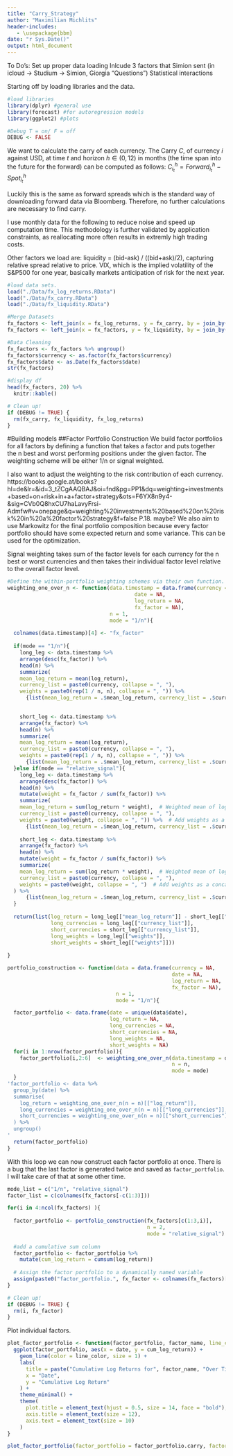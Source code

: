 ```yaml
---
title: "Carry_Strategy"
author: "Maximilian Michlits"
header-includes:
   - \usepackage{bbm}
date: "r Sys.Date()"
output: html_document
---
```


To Do's:
Set up proper data loading
Inlcude 3 factors that Simion sent (in icloud -> Studium -> Simion, Giorgia "Questions")
Statistical interactions


Starting off by loading libraries and the data.
```r
#load libraries
library(dplyr) #general use
library(forecast) #for autoregression models
library(ggplot2) #plots

#Debug T = on/ F = off
DEBUG <- FALSE
```

We want to calculate the carry of each currency. The Carry $C$, of currency $i$ against USD, at time $t$ and horizon $h\in (0,12)$ in months (the time span into the future for the forward) can be computed as follows: $C_{i_t}^h=Forward_{i_t}^h-Spot_{i_t}^h$

Luckily this is the same as forward spreads which is the standard way of downloading forward data via Bloomberg. Therefore, no further calculations are necessary to find carry.

I use monthly data for the following to reduce noise and speed up computation time. This methodology is further validated by application constraints, as reallocating more often results in extremly high trading costs.

Other factors we load are:
liquidity = (bid-ask) / ((bid+ask)/2), capturing relative spread relative to price.
VIX, which is the implied volatility of the S&P500 for one year, basically markets anticipation of risk for the next year.
```r
#load data sets.
load("./Data/fx_log_returns.RData")
load("./Data/fx_carry.RData")
load("./Data/fx_liquidity.RData")

#Merge Datasets
fx_factors <- left_join(x = fx_log_returns, y = fx_carry, by = join_by(currency, date))
fx_factors <- left_join(x = fx_factors, y = fx_liquidity, by = join_by(currency, date))

#Data Cleaning
fx_factors <- fx_factors %>% ungroup()
fx_factors$currency <- as.factor(fx_factors$currency)
fx_factors$date <- as.Date(fx_factors$date)
str(fx_factors)

#display df
head(fx_factors, 20) %>% 
  knitr::kable()

# Clean up!
if (DEBUG != TRUE) {
  rm(fx_carry, fx_liquidity, fx_log_returns)
}
```

#Building models
##Factor Portfolio Construction
We build factor portfolios for all factors by defining a function that takes a factor and puts together the n best and worst performing positions under the given factor. The weighting scheme will be either 1/n or signal weighted.

I also want to adjust the weighting to the risk contribution of each currency. https://books.google.at/books?hl=de&lr=&id=3_tZCgAAQBAJ&oi=fnd&pg=PP1&dq=weighting+investments+based+on+risk+in+a+factor+strategy&ots=F6YX8n9y4-&sig=CVb0Q8hxCU7haLavyFrsi-Admfw#v=onepage&q=weighting%20investments%20based%20on%20risk%20in%20a%20factor%20strategy&f=false P.18. maybe? We also aim to use Markowitz for the final portfolio composition because every factor portfolio should have some expected return and some variance. This can be used for the optimization.

Signal weighting takes sum of the factor levels for each currency for the n best or worst currencies and then takes their individual factor level relative to the overall factor level.

```r
#Define the within-portfolio weighting schemes via their own function.
weighting_one_over_n <- function(data.timestamp = data.frame(currency = NA,
                                         date = NA,
                                         log_return = NA,
                                         fx_factor = NA),
                                 n = 1,
                                 mode = "1/n"){
  
  colnames(data.timestamp)[4] <- "fx_factor"
  
  if(mode == "1/n"){
    long_leg <- data.timestamp %>%
    arrange(desc(fx_factor)) %>%
    head(n) %>%
    summarize(
    mean_log_return = mean(log_return),
    currency_list = paste0(currency, collapse = ", "),
    weights = paste0(rep(1 / n, n), collapse = ", ")) %>%
      {list(mean_log_return = .$mean_log_return, currency_list = .$currency_list, weights = .$weights)}

  
    short_leg <- data.timestamp %>%
    arrange(fx_factor) %>%
    head(n) %>%
    summarize(
    mean_log_return = mean(log_return),
    currency_list = paste0(currency, collapse = ", "),
    weights = paste0(rep(1 / n, n), collapse = ", ")) %>%
      {list(mean_log_return = .$mean_log_return, currency_list = .$currency_list, weights = .$weights)}
  }else if(mode == "relative_signal"){
    long_leg <- data.timestamp %>%
    arrange(desc(fx_factor)) %>%
    head(n) %>%
    mutate(weight = fx_factor / sum(fx_factor)) %>%
    summarize(
    mean_log_return = sum(log_return * weight),  # Weighted mean of log_return
    currency_list = paste0(currency, collapse = ", "),
    weights = paste0(weight, collapse = ", ")) %>%  # Add weights as a concatenated string
      {list(mean_log_return = .$mean_log_return, currency_list = .$currency_list, weights = .$weights)}
    
    short_leg <- data.timestamp %>%
    arrange(fx_factor) %>%
    head(n) %>%
    mutate(weight = fx_factor / sum(fx_factor)) %>%
    summarize(
    mean_log_return = sum(log_return * weight),  # Weighted mean of log_return
    currency_list = paste0(currency, collapse = ", "),
    weights = paste0(weight, collapse = ", ")  # Add weights as a concatenated string
  ) %>%
      {list(mean_log_return = .$mean_log_return, currency_list = .$currency_list, weights = .$weights)}
  }
  
  return(list(log_return = long_leg[["mean_log_return"]] - short_leg[["mean_log_return"]],
              long_currencies = long_leg[["currency_list"]],
              short_currencies = short_leg[["currency_list"]],
              long_weights = long_leg[["weights"]],
              short_weights = short_leg[["weights"]]))
  
}

portfolio_construction <- function(data = data.frame(currency = NA,
                                                     date = NA,
                                                     log_return = NA,
                                                     fx_factor = NA),
                                   n = 1,
                                   mode = "1/n"){

  factor_portfolio <- data.frame(date = unique(data$date),
                                 log_return = NA,
                                 long_currencies = NA,
                                 short_currencies = NA,
                                 long_weights = NA,
                                 short_weights = NA)
  for(i in 1:nrow(factor_portfolio)){
    factor_portfolio[i,2:6]  <- weighting_one_over_n(data.timestamp = data %>% filter(date == factor_portfolio[i,1]),
                                                     n = n,
                                                     mode = mode)
  }
'factor_portfolio <- data %>%
  group_by(date) %>%
  summarise(
    log_return = weighting_one_over_n(n = n)[["log_return"]],
    long_currencies = weighting_one_over_n(n = n)[["long_currencies"]],
    short_currencies = weighting_one_over_n(n = n)[["short_currencies"]]
  ) %>%
  ungroup()
'  
  return(factor_portfolio) 
}
```

With this loop we can now construct each factor portfolio at once. There is a bug that the last factor is generated twice and saved as `factor_portfolio`. I will take care of that at some other time.
```r
mode_list = c("1/n", "relative_signal")
factor_list = c(colnames(fx_factors[-c(1:3)]))

for(i in 4:ncol(fx_factors) ){
  
  factor_portfolio <- portfolio_construction(fx_factors[c(1:3,i)],
                                             n = 2,
                                             mode = "relative_signal")
  
  #add a cumulative sum column
  factor_portfolio <- factor_portfolio %>%
    mutate(cum_log_return = cumsum(log_return))
  
  # Assign the factor portfolio to a dynamically named variable
  assign(paste0("factor_portfolio.", fx_factor <- colnames(fx_factors)[i]), factor_portfolio)
}

# Clean up!
if (DEBUG != TRUE) {
  rm(i, fx_factor)
}
```

Plot individual factors.
```r
plot_factor_portfolio <- function(factor_portfolio, factor_name, line_color = "blue") {
  ggplot(factor_portfolio, aes(x = date, y = cum_log_return)) +
    geom_line(color = line_color, size = 1) +
    labs(
      title = paste("Cumulative Log Returns for", factor_name, "Over Time"),
      x = "Date",
      y = "Cumulative Log Return"
    ) +
    theme_minimal() +
    theme(
      plot.title = element_text(hjust = 0.5, size = 14, face = "bold"),
      axis.title = element_text(size = 12),
      axis.text = element_text(size = 10)
    )
}

plot_factor_portfolio(factor_portfolio = factor_portfolio.carry, factor_name = "carry")

```

```r

```
